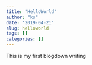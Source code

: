 ```yaml
---
title: "HelloWorld"
author: "ks"
date: '2019-04-21'
slug: helloworld
tags: []
categories: []
---
```

This is my first blogdown writing
